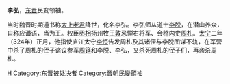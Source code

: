 '''李弘'''{{BD|3世纪||324年|catIdx=L}}，[[东晋|东晋]]民变领袖。

当时魏晋时期道书称[[太上老君|太上老君]]降世，化名李弘。李弘师从道士[[李脱|李脱]]，在潜山养众，自称应谶语，当为王。权臣[[丞相|丞相]]扬州牧[[王敦|王敦]]忌惮右将军、会稽内史[[周札|周札]]。[[太宁_(晋)|太宁]]二年（324年）正月，他指使庐江太守[[李恒|李恒]]告发周札及其诸侄与李脱图谋不轨，在军营中杀了周札的侄子谘议参军[[周筵|周筵]]和李脱、李弘，又杀死周札的侄子们，再袭杀周札。

{{DEFAULTSORT:L}}
[[Category:李姓|H]]
[[Category:东晋被处决者|Category:东晋被处决者]]
[[Category:晉朝民變領袖|Category:晉朝民變領袖]]